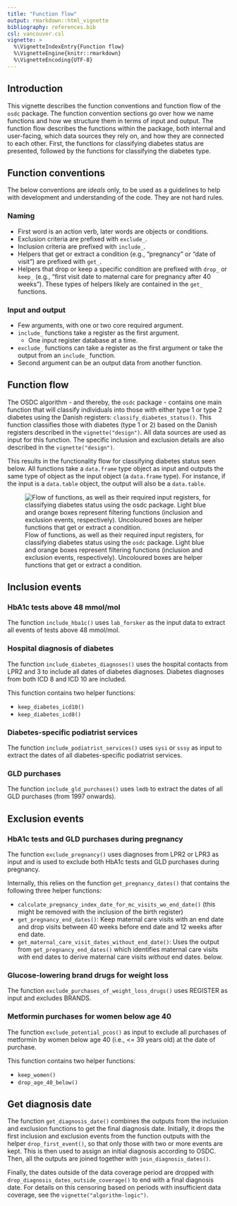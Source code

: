 ```yaml
---
title: "Function flow"
output: rmarkdown::html_vignette
bibliography: references.bib
csl: vancouver.csl
vignette: >
  %\VignetteIndexEntry{Function flow}
  %\VignetteEngine{knitr::rmarkdown}
  %\VignetteEncoding{UTF-8}
---
```


## Introduction

This vignette describes the function conventions and function flow of
the `osdc` package. The function convention sections go over how we name
functions and how we structure them in terms of input and output. The
function flow describes the functions within the package, both internal
and user-facing, which data sources they rely on, and how they are
connected to each other. First, the functions for classifying diabetes
status are presented, followed by the functions for classifying the
diabetes type.

## Function conventions

The below conventions are *ideals* only, to be used as a guidelines to
help with development and understanding of the code. They are not hard
rules.

### Naming

-   First word is an action verb, later words are objects or conditions.
-   Exclusion criteria are prefixed with `exclude_`.
-   Inclusion criteria are prefixed with `include_`.
-   Helpers that get or extract a condition (e.g., "pregnancy" or "date
    of visit") are prefixed with `get_`.
-   Helpers that drop or keep a specific condition are prefixed with
    `drop_` or `keep_` (e.g., "first visit date to maternal care for
    pregnancy after 40 weeks"). These types of helpers likely are
    contained in the `get_` functions.

### Input and output

-   Few arguments, with one or two core required argument.
-   `include_` functions take a register as the first argument.
    -   One input register database at a time.
-   `exclude_` functions can take a register as the first argument or
    take the output from an `include_` function.
-   Second argument can be an output data from another function.

## Function flow

The OSDC algorithm - and thereby, the `osdc` package - contains one main
function that will classify individuals into those with either type 1 or
type 2 diabetes using the Danish registers:
`classify_diabetes_status()`. This function classifies those with
diabetes (type 1 or 2) based on the Danish registers described in the
`vignette("design")`. All data sources are used as input for this
function. The specific inclusion and exclusion details are also
described in the `vignette("design")`.

This results in the functionality flow for classifying diabetes status
seen below. All functions take a `data.frame` type object as input and
outputs the same type of object as the input object (a `data.frame`
type). For instance, if the input is a `data.table` object, the output
will also be a `data.table`.

![Flow of functions, as well as their required input registers, for
classifying diabetes status using the `osdc` package. Light blue and
orange boxes represent filtering functions (inclusion and exclusion
events, respectively). Uncoloured boxes are helper functions that get or
extract a condition.](images/function-flow.png)

## Inclusion events

### HbA1c tests above 48 mmol/mol

The function `include_hba1c()` uses `lab_forsker` as the input data to
extract all events of tests above 48 mmol/mol.

<!-- TODO: Add details on how this filtering should be done -->

### Hospital diagnosis of diabetes

The function `include_diabetes_diagnoses()` uses the hospital contacts
from LPR2 and 3 to include all dates of diabetes diagnoses. Diabetes
diagnoses from both ICD 8 and ICD 10 are included.

This function contains two helper functions:

-   `keep_diabetes_icd10()`
-   `keep_diabetes_icd8()`

<!-- TODO: Add details on how this filtering should be done, e.g., diagnosis codes -->

<!-- TODO: Which specific ICD 8 and 10 codes are included? -->

### Diabetes-specific podiatrist services

The function `include_podiatrist_services()` uses `sysi` or `sssy` as
input to extract the dates of all diabetes-specific podiatrist services.

<!-- TODO: Add details on how this filtering should be done -->

### GLD purchases

The function `include_gld_purchases()` uses `lmdb` to extract the dates
of all GLD purchases (from 1997 onwards).

<!-- TODO: Add details on how this filtering should be done -->

<!-- TODO: Add this + link to resource "For details about this, see [link]." -->

## Exclusion events

### HbA1c tests and GLD purchases during pregnancy

The function `exclude_pregnancy()` uses diagnoses from LPR2 or LPR3 as
input and is used to exclude both HbA1c tests and GLD purchases during
pregnancy.

Internally, this relies on the function `get_pregnancy_dates()` that
contains the following three helper functions:

-   `calculate_pregnancy_index_date_for_mc_visits_wo_end_date()` (this
    might be removed with the inclusion of the birth register)
-   `get_pregnancy_end_dates()`: Keep maternal care visits with an end
    date and drop visits between 40 weeks before end date and 12 weeks
    after end date.
-   `get_maternal_care_visit_dates_without_end_date()`: Uses the output
    from `get_pregnancy_end_dates()` which identifies maternal care
    visits *with* end dates to derive maternal care visits *without* end
    dates. below.

<!-- TODO: What is done with the mc visits without end dates then? -->

<!-- TODO: Add details on how this filtering should be done -->

### Glucose-lowering brand drugs for weight loss

The function `exclude_purchases_of_weight_loss_drugs()` uses REGISTER as
input and excludes BRANDS.

<!-- TODO: Add details on how this filtering should be done -->

<!-- TODO: Add data source and which brands are excluded -->

### Metformin purchases for women below age 40

The function `exclude_potential_pcos()` as input to exclude all
purchases of metformin by women below age 40 (i.e., \<= 39 years old) at
the date of purchase.

This function contains two helper functions:

-   `keep_women()`
-   `drop_age_40_below()`

<!-- TODO: Add details on how this filtering should be done -->

## Get diagnosis date

The function `get_diagnosis_date()` combines the outputs from the
inclusion and exclusion functions to get the final diagnosis date.
Initially, it drops the first inclusion and exclusion events from the
function outputs with the helper `drop_first_event()`, so that only
those with two or more events are kept. This is then used to assign an
initial diagnosis according to OSDC. Then, all the outputs are joined
together with `join_diagnosis_dates()`.

Finally, the dates outside of the data coverage period are dropped with
`drop_diagnosis_dates_outside_coverage()` to end with a final diagnosis
date. For details on this censoring based on periods with insufficient
data coverage, see the `vignette("algorithm-logic")`.
